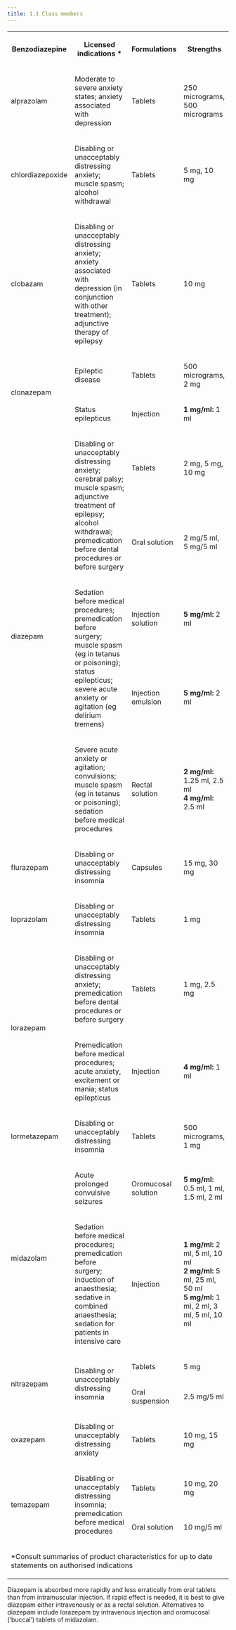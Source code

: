 ```yaml
---
title: 1.1 Class members
---
```





<table>
 <tr>
  <th>
   <p>
    <strong>
     Benzodiazepine
    </strong>
   </p>
  </th>
  <th>
   <p>
    <strong>
     Licensed indications
    </strong>
    *
   </p>
  </th>
  <th>
   <p>
    <strong>
     Formulations
    </strong>
   </p>
  </th>
  <th>
   <p>
    <strong>
     Strengths
    </strong>
   </p>
  </th>
 </tr>
 <tr>
  <td>
   <p>
    alprazolam
   </p>
  </td>
  <td>
   <p>
    Moderate to severe anxiety states; anxiety associated with depression
   </p>
  </td>
  <td>
   <p>
    Tablets
   </p>
  </td>
  <td>
   <p>
    250 micrograms, 500 micrograms
   </p>
  </td>
 </tr>
 <tr>
  <td>
   <p>
    chlordiazepoxide
   </p>
  </td>
  <td>
   <p>
    Disabling or unacceptably distressing anxiety; muscle spasm; alcohol withdrawal
   </p>
  </td>
  <td>
   <p>
    Tablets
   </p>
  </td>
  <td>
   <p>
    5 mg, 10 mg
   </p>
  </td>
 </tr>
 <tr>
  <td>
   <p>
    clobazam
   </p>
  </td>
  <td>
   <p>
    Disabling or unacceptably distressing anxiety; anxiety associated with depression (in conjunction with other treatment); adjunctive therapy of epilepsy
   </p>
  </td>
  <td>
   <p>
    Tablets
   </p>
  </td>
  <td>
   <p>
    10 mg
   </p>
  </td>
 </tr>
 <tr>
  <td rowspan="2">
   <p>
    clonazepam
   </p>
  </td>
  <td>
   <p>
    Epileptic disease
   </p>
  </td>
  <td>
   <p>
    Tablets
   </p>
  </td>
  <td>
   <p>
    500 micrograms, 2 mg
   </p>
  </td>
 </tr>
 <tr>
  <td>
   <p>
    Status epilepticus
   </p>
  </td>
  <td>
   <p>
    Injection
   </p>
  </td>
  <td>
   <p>
    <strong>
     1 mg/ml:
    </strong>
    1 ml
   </p>
  </td>
 </tr>
 <tr>
  <td rowspan="5">
   <p>
    diazepam
   </p>
  </td>
  <td rowspan="2">
   <p>
    Disabling or unacceptably distressing anxiety; cerebral palsy; muscle spasm; adjunctive treat­ment of epilepsy; alcohol withdrawal; premedi­cation before dental procedures or before surgery
   </p>
  </td>
  <td>
   <p>
    Tablets
   </p>
  </td>
  <td>
   <p>
    2 mg, 5 mg, 10 mg
   </p>
  </td>
 </tr>
 <tr>
  <td>
   <p>
    Oral solution
   </p>
  </td>
  <td>
   <p>
    2 mg/5 ml, 5 mg/5 ml
   </p>
  </td>
 </tr>
 <tr>
  <td rowspan="2">
   <p>
    Sedation before medical procedures; premedication before surgery; muscle spasm (eg in tetanus or poisoning); status epilepticus; severe acute anxiety or agitation (eg delirium tremens)
   </p>
  </td>
  <td>
   <p>
    Injection solution
   </p>
  </td>
  <td>
   <p>
    <strong>
     5 mg/ml:
    </strong>
    2 ml
   </p>
  </td>
 </tr>
 <tr>
  <td>
   <p>
    Injection emulsion
   </p>
  </td>
  <td>
   <p>
    <strong>
     5 mg/ml:
    </strong>
    2 ml
   </p>
  </td>
 </tr>
 <tr>
  <td>
   <p>
    Severe acute anxiety or agitation; convulsions; muscle spasm (eg in tetanus or poisoning); sedation before medical procedures
   </p>
  </td>
  <td>
   <p>
    Rectal solution
   </p>
  </td>
  <td>
   <p>
    <strong>
     2 mg/ml:
    </strong>
    1.25 ml, 2.5 ml
    <strong>
     <br/>
     4 mg/ml:
    </strong>
    2.5 ml
   </p>
  </td>
 </tr>
 <tr>
  <td>
   <p>
    flurazepam
   </p>
  </td>
  <td>
   <p>
    Disabling or unacceptably distressing insomnia
   </p>
  </td>
  <td>
   <p>
    Capsules
   </p>
  </td>
  <td>
   <p>
    15 mg, 30 mg
   </p>
  </td>
 </tr>
 <tr>
  <td>
   <p>
    loprazolam
   </p>
  </td>
  <td>
   <p>
    Disabling or unacceptably distressing insomnia
   </p>
  </td>
  <td>
   <p>
    Tablets
   </p>
  </td>
  <td>
   <p>
    1 mg
   </p>
  </td>
 </tr>
 <tr>
  <td rowspan="2">
   <p>
    lorazepam
   </p>
  </td>
  <td>
   <p>
    Disabling or unacceptably distressing anxiety; premedication before dental procedures or before surgery
   </p>
  </td>
  <td>
   <p>
    Tablets
   </p>
  </td>
  <td>
   <p>
    1 mg, 2.5 mg
   </p>
  </td>
 </tr>
 <tr>
  <td>
   <p>
    Premedication before medical procedures; acute anxiety, excitement or mania; status epilepticus
   </p>
  </td>
  <td>
   <p>
    Injection
   </p>
  </td>
  <td>
   <p>
    <strong>
     4 mg/ml:
    </strong>
    1 ml
   </p>
  </td>
 </tr>
 <tr>
  <td>
   <p>
    lormetazepam
   </p>
  </td>
  <td>
   <p>
    Disabling or unacceptably distressing insomnia
   </p>
  </td>
  <td>
   <p>
    Tablets
   </p>
  </td>
  <td>
   <p>
    500 micrograms, 1 mg
   </p>
  </td>
 </tr>
 <tr>
  <td rowspan="2">
   <p>
    midazolam
   </p>
  </td>
  <td>
   <p>
    Acute prolonged convulsive seizures
   </p>
  </td>
  <td>
   <p>
    Oromucosal solution
   </p>
  </td>
  <td>
   <p>
    <strong>
     5 mg/ml:
    </strong>
    0.5 ml, 1 ml, 1.5 ml, 2 ml
   </p>
  </td>
 </tr>
 <tr>
  <td>
   <p>
    Sedation before medical procedures; premedication before surgery; induction of anaesthesia; sedative in combined anaesthesia; sedation for patients in intensive care
   </p>
  </td>
  <td>
   <p>
    Injection
   </p>
  </td>
  <td>
   <p>
    <strong>
     1 mg/ml:
    </strong>
    2 ml, 5 ml, 10 ml
    <strong>
     <br/>
     2 mg/ml:
    </strong>
    5 ml, 25 ml, 50 ml
    <strong>
     <br/>
     5 mg/ml:
    </strong>
    1 ml, 2 ml, 3 ml, 5 ml, 10 ml
   </p>
  </td>
 </tr>
 <tr>
  <td rowspan="2">
   <p>
    nitrazepam
   </p>
  </td>
  <td rowspan="2">
   <p>
    Disabling or unacceptably distressing insomnia
   </p>
  </td>
  <td>
   <p>
    Tablets
   </p>
  </td>
  <td>
   <p>
    5 mg
   </p>
  </td>
 </tr>
 <tr>
  <td>
   <p>
    Oral suspension
   </p>
  </td>
  <td>
   <p>
    2.5 mg/5 ml
   </p>
  </td>
 </tr>
 <tr>
  <td>
   <p>
    oxazepam
   </p>
  </td>
  <td>
   <p>
    Disabling or unacceptably distressing anxiety
   </p>
  </td>
  <td>
   <p>
    Tablets
   </p>
  </td>
  <td>
   <p>
    10 mg, 15 mg
   </p>
  </td>
 </tr>
 <tr>
  <td rowspan="2">
   <p>
    temazepam
   </p>
  </td>
  <td rowspan="2">
   <p>
    Disabling or unacceptably distressing insomnia; premedication before medical procedures
   </p>
  </td>
  <td>
   <p>
    Tablets
   </p>
  </td>
  <td>
   <p>
    10 mg, 20 mg
   </p>
  </td>
 </tr>
 <tr>
  <td>
   <p>
    Oral solution
   </p>
  </td>
  <td>
   <p>
    10 mg/5 ml
   </p>
  </td>
 </tr>
 <tr>
  <td colspan="4">
   <p>
    *Consult summaries of product characteristics for up to date statements on authorised indications
   </p>
  </td>
 </tr>
</table>


  
<Expander title="Did you know...">
 <p>
  Diazepam is absorbed more rapidly and less erratically from oral tablets than from intramuscular injection. If rapid effect is needed, it is best to give diazepam either intravenously or as a rectal solution. Alternatives to diazepam include lorazepam by intravenous injection and oromucosal (‘buccal’) tablets of midazolam.
 </p>
</Expander>



